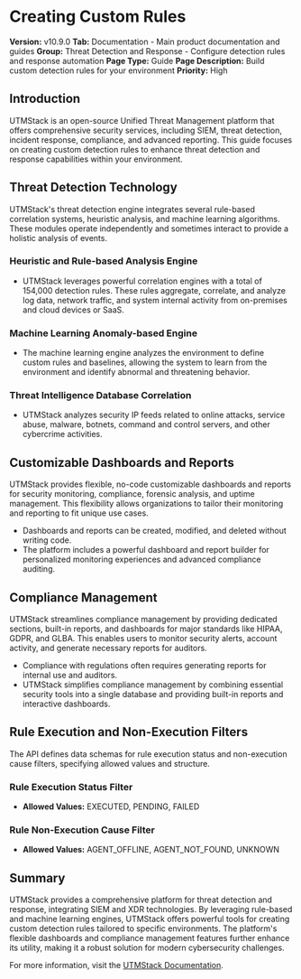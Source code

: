 # Creating Custom Rules

**Version:** v10.9.0
**Tab:** Documentation - Main product documentation and guides
**Group:** Threat Detection and Response - Configure detection rules and response automation
**Page Type:** Guide
**Page Description:** Build custom detection rules for your environment
**Priority:** High

## Introduction

UTMStack is an open-source Unified Threat Management platform that offers comprehensive security services, including SIEM, threat detection, incident response, compliance, and advanced reporting. This guide focuses on creating custom detection rules to enhance threat detection and response capabilities within your environment.

## Threat Detection Technology

UTMStack's threat detection engine integrates several rule-based correlation systems, heuristic analysis, and machine learning algorithms. These modules operate independently and sometimes interact to provide a holistic analysis of events.

### Heuristic and Rule-based Analysis Engine

- UTMStack leverages powerful correlation engines with a total of 154,000 detection rules. These rules aggregate, correlate, and analyze log data, network traffic, and system internal activity from on-premises and cloud devices or SaaS.

### Machine Learning Anomaly-based Engine

- The machine learning engine analyzes the environment to define custom rules and baselines, allowing the system to learn from the environment and identify abnormal and threatening behavior.

### Threat Intelligence Database Correlation

- UTMStack analyzes security IP feeds related to online attacks, service abuse, malware, botnets, command and control servers, and other cybercrime activities.

## Customizable Dashboards and Reports

UTMStack provides flexible, no-code customizable dashboards and reports for security monitoring, compliance, forensic analysis, and uptime management. This flexibility allows organizations to tailor their monitoring and reporting to fit unique use cases.

- Dashboards and reports can be created, modified, and deleted without writing code.
- The platform includes a powerful dashboard and report builder for personalized monitoring experiences and advanced compliance auditing.

## Compliance Management

UTMStack streamlines compliance management by providing dedicated sections, built-in reports, and dashboards for major standards like HIPAA, GDPR, and GLBA. This enables users to monitor security alerts, account activity, and generate necessary reports for auditors.

- Compliance with regulations often requires generating reports for internal use and auditors.
- UTMStack simplifies compliance management by combining essential security tools into a single database and providing built-in reports and interactive dashboards.

## Rule Execution and Non-Execution Filters

The API defines data schemas for rule execution status and non-execution cause filters, specifying allowed values and structure.

### Rule Execution Status Filter

- **Allowed Values:** EXECUTED, PENDING, FAILED

### Rule Non-Execution Cause Filter

- **Allowed Values:** AGENT_OFFLINE, AGENT_NOT_FOUND, UNKNOWN

## Summary

UTMStack provides a comprehensive platform for threat detection and response, integrating SIEM and XDR technologies. By leveraging rule-based and machine learning engines, UTMStack offers powerful tools for creating custom detection rules tailored to specific environments. The platform's flexible dashboards and compliance management features further enhance its utility, making it a robust solution for modern cybersecurity challenges.

For more information, visit the [UTMStack Documentation](https://documentation.utmstack.com/v10/Getting%20started/introduction).
